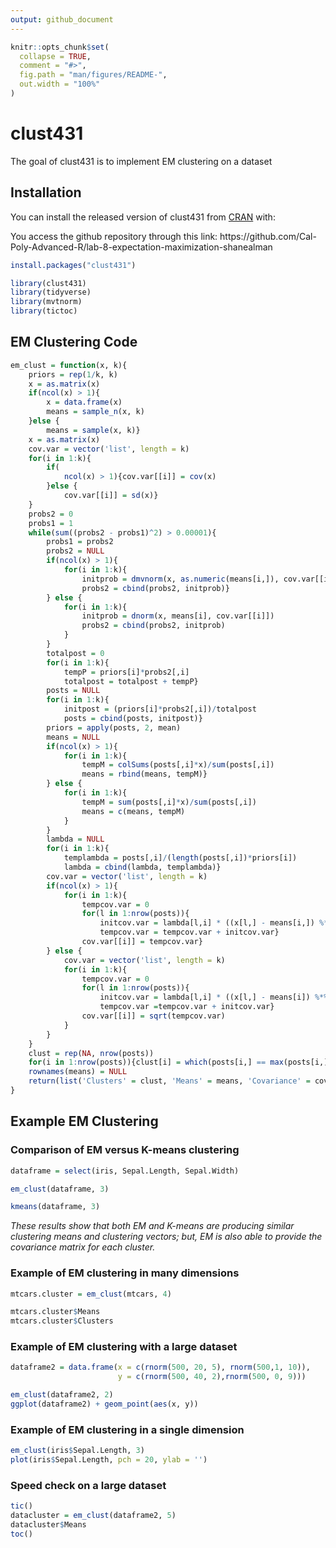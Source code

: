 ```yaml
---
output: github_document
---
```


<!-- README.md is generated from README.Rmd. Please edit that file -->

```r
knitr::opts_chunk$set(
  collapse = TRUE,
  comment = "#>",
  fig.path = "man/figures/README-",
  out.width = "100%"
)
```

# clust431

<!-- badges: start -->
<!-- badges: end -->

The goal of clust431 is to implement EM clustering on a dataset 

## Installation

You can install the released version of clust431 from [CRAN](https://CRAN.R-project.org) with:

You access the github repository through this link: https://github.com/Cal-Poly-Advanced-R/lab-8-expectation-maximization-shanealman

``` r
install.packages("clust431")
```

```r
library(clust431)
library(tidyverse)
library(mvtnorm)
library(tictoc)
```

## EM Clustering Code 
```r
em_clust = function(x, k){
    priors = rep(1/k, k)
    x = as.matrix(x)
    if(ncol(x) > 1){
        x = data.frame(x)
        means = sample_n(x, k)
    }else {
        means = sample(x, k)}
    x = as.matrix(x)
    cov.var = vector('list', length = k)
    for(i in 1:k){
        if(
            ncol(x) > 1){cov.var[[i]] = cov(x)
        }else {
            cov.var[[i]] = sd(x)}
    }
    probs2 = 0
    probs1 = 1
    while(sum((probs2 - probs1)^2) > 0.00001){
        probs1 = probs2
        probs2 = NULL
        if(ncol(x) > 1){
            for(i in 1:k){
                initprob = dmvnorm(x, as.numeric(means[i,]), cov.var[[i]])
                probs2 = cbind(probs2, initprob)}
        } else {
            for(i in 1:k){
                initprob = dnorm(x, means[i], cov.var[[i]])
                probs2 = cbind(probs2, initprob)
            }
        }
        totalpost = 0
        for(i in 1:k){
            tempP = priors[i]*probs2[,i]
            totalpost = totalpost + tempP}
        posts = NULL
        for(i in 1:k){
            initpost = (priors[i]*probs2[,i])/totalpost
            posts = cbind(posts, initpost)}
        priors = apply(posts, 2, mean)
        means = NULL
        if(ncol(x) > 1){
            for(i in 1:k){
                tempM = colSums(posts[,i]*x)/sum(posts[,i])
                means = rbind(means, tempM)}
        } else {
            for(i in 1:k){
                tempM = sum(posts[,i]*x)/sum(posts[,i])
                means = c(means, tempM)
            }
        }
        lambda = NULL
        for(i in 1:k){
            templambda = posts[,i]/(length(posts[,i])*priors[i])
            lambda = cbind(lambda, templambda)}
        cov.var = vector('list', length = k)
        if(ncol(x) > 1){
            for(i in 1:k){
                tempcov.var = 0
                for(l in 1:nrow(posts)){
                    initcov.var = lambda[l,i] * ((x[l,] - means[i,]) %*% t(x[l,] - means[i,]))
                    tempcov.var = tempcov.var + initcov.var}
                cov.var[[i]] = tempcov.var}
        } else {
            cov.var = vector('list', length = k)
            for(i in 1:k){
                tempcov.var = 0
                for(l in 1:nrow(posts)){
                    initcov.var = lambda[l,i] * ((x[l,] - means[i]) %*% t(x[l,] - means[i]))
                    tempcov.var =tempcov.var + initcov.var}
                cov.var[[i]] = sqrt(tempcov.var)
            }
        }
    }
    clust = rep(NA, nrow(posts))
    for(i in 1:nrow(posts)){clust[i] = which(posts[i,] == max(posts[i,]), arr.ind = T)}
    rownames(means) = NULL
    return(list('Clusters' = clust, 'Means' = means, 'Covariance' = cov.var))
}

```
## Example EM Clustering


### **Comparison of EM versus K-means clustering**
```r
dataframe = select(iris, Sepal.Length, Sepal.Width)

em_clust(dataframe, 3)

kmeans(dataframe, 3)
```

*These results show that both EM and K-means are producing similar clustering means and clustering vectors; but, EM is also able to provide the covariance matrix for each cluster.*


### **Example of EM clustering in many dimensions**
```r
mtcars.cluster = em_clust(mtcars, 4)

mtcars.cluster$Means
mtcars.cluster$Clusters
```


### **Example of EM clustering with a large dataset**
```r
dataframe2 = data.frame(x = c(rnorm(500, 20, 5), rnorm(500,1, 10)), 
                        y = c(rnorm(500, 40, 2),rnorm(500, 0, 9)))

em_clust(dataframe2, 2)
ggplot(dataframe2) + geom_point(aes(x, y))
```


### **Example of EM clustering in a single dimension**
```r
em_clust(iris$Sepal.Length, 3)
plot(iris$Sepal.Length, pch = 20, ylab = '')
```

### **Speed check on a large dataset**
```r
tic()
datacluster = em_clust(dataframe2, 5)
datacluster$Means
toc()
```
